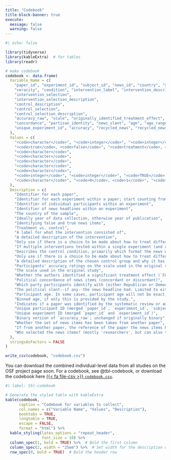 ```yaml
---
title: "Codebook"
title-block-banner: true
execute:
  message: false
  warning: false
---
```


```r
#| echo: false

library(tidyverse)
library(kableExtra)  # for tables
library(readr)
```

```r
# make codebook
codebook <- data.frame(
  Variable_Name = c(
    "paper_id", "experiment_id", "subject_id", "news_id", "country", "year", 
    "veracity", "condition", "intervention_label", "intervention_description", 
    "intervention_selection",
    "intervention_selection_description",
    "control_description", 
    "control_selection",
    "control_selection_description",
    "accuracy_raw", "scale", "originally_identified_treatment_effect", 
    "concordance", "partisan_identity", "news_slant", "age", "age_range", "identified_via", "id", 
    "unique_experiment_id", "accuracy", "recycled_news", "recycled_news_reference", "news_selection"
  ),
  Values = c(
    "<code>character</code>", "<code>integer</code>", "<code>integer</code>", "<code>integer</code>", "<code>character</code>", "<code>integer</code>", 
    "<code>true</code>, <code>false</code>", "<code>treatment</code>, <code>control</code>", "<code>character</code>", "<code>character</code>", 
    "<code>character</code>", 
    "<code>character</code>", 
    "<code>character</code>", 
    "<code>character</code>", 
    "<code>character</code>", 
    "<code>integer</code>", "<code>integer</code>", "<code>TRUE</code>, <code>FALSE</code>", "<code>concordant</code>, <code>discordant</code>", "<code>democrat</code>, <code>republican</code>", "<code>democrat</code>, <code>republican</code>", "<code>integer</code>", "<code>character</code>", "<code>character</code>", "<code>character</code>",
    "<code>character</code>", "<code>0</code>, <code>1</code>", "<code>FALSE</code>, <code>TRUE</code>", "<code>character</code>", "<code>character</code>"
  ),
  Description = c(
    "Identifier for each paper",
    "Identifier for each experiment within a paper; start counting from 1; even if a paper has only one experiment, assign it an identifier",
    "Identifier of individual participants within an experiment",
    "Identifier of news headlines within an experiment",
    "The country of the sample",
    "Ideally year of data collection, otherwise year of publication",
    "Identifying false and true news items",
    "Treatment vs. control",
    "A label for what the intervention consisted of",
    "A detailed description of the intervention",
    "Only use if there is a choice to be made about how to treat different interventions: Pick the intervention_label that corresponds the the condition to keep, or a vector of intervention labels in cases there should be a merge", 
    "If multiple interventions tested within a single experiment (and related to a single control group), reasoning as to which intervention to select",
    "Describes the control condition, primarily which format the news were in; probably propose a version of news_format with just a couple of levels (levels: `headline`, `headline_picture`, `headline_picture_lede`)", 
    "Only use if there is a choice to be made about how to treat different control conditions: Sometimes when there are multiple interventions, there are also multiple control groups; indicate the control group (or groups, in case of a merge) to keep",
    "A detailed description of the chosen control group and why it has been chosen", 
    "Participants' accuracy ratings on the scale used in the original study",
    "The scale used in the original study",
    "Whether the authors identified a significant treatment effect (`FALSE` if no, `TRUE` if yes)",
    "Political concordance of news items (concordant or discordant)",
    "Which party participants identify with (either Republican or Democrat). By contrast to concordance, we only code this variable for studies on US participants",
    "The political slant--if any--the news headline had. Limited to either Republican or Democrat, and only coded for studies on US participants",
    "Participant age. In some cases, participant age will not be exact, but within a binned category. In this case, we will take the mid-point of this category for the age variable",
    "Binned age, if only this is provided by the study.",
    "Indicates if a paper was identified by the systematic review or added after",
    "Unique participant ID (merged `paper_id`, `experiment_id`, `subject_id`)",
    "Unique experiment ID (merged `paper_id` and `experiment_id`)",
    "Binary version of `accuracy_raw`; unchanged if originally binary", 
    "Whether the set of news items has been taken from another paper", 
    "If from another paper, the reference of the paper the news items have been taken from",
    "Who selected the news items? (mostly 'researchers', but can also take other levels)"
  ),
  stringsAsFactors = FALSE
)

write_csv(codebook, "codebook.csv")
```

You can download the combined individual-level data from all studies on the OSF project page soon. For a codebook, see @tbl-codebook, or download the codebook here [{{< fa file-csv >}} `codebook.csv`](codebook.csv). 

```r
#| label: tbl-codebook

# Generate the styled table with kableExtra
kable(codebook, 
      caption = "Codebook for variables to collect",
      col.names = c("Variable Name", "Values", "Description"),
      booktabs = TRUE,
      longtable = TRUE, 
      escape = FALSE, 
      format = "html") %>%
  kable_styling(latex_options = "repeat_header",
                font_size = 10) %>% 
  column_spec(1, bold = TRUE) %>%  # Bold the first column
  column_spec(2, width = "25em") %>%  # Set width for the description column
  row_spec(0, bold = TRUE)  # Bold the header row
```



